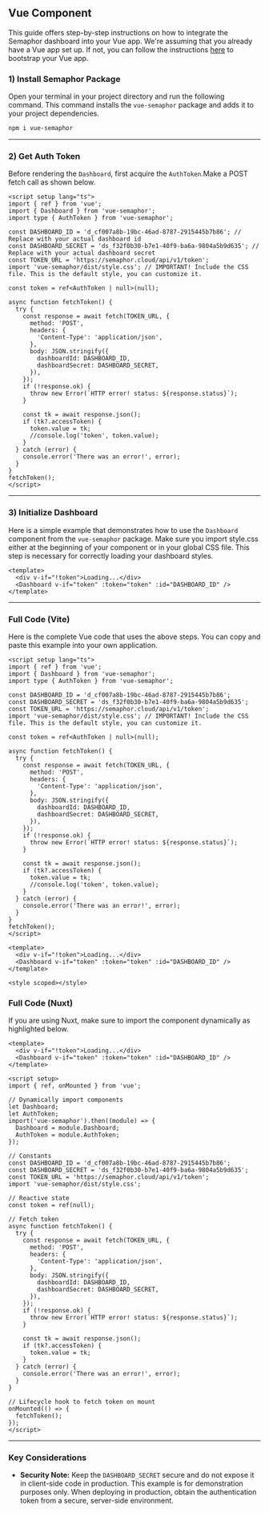 ## Vue Component

This guide offers step-by-step instructions on how to integrate the Semaphor dashboard into your Vue app. We're assuming that you already have a Vue app set up. If not, you can follow the instructions [here](https://vitejs.dev/guide/#scaffolding-your-first-vite-project) to bootstrap your Vue app.

### 1) Install Semaphor Package

Open your terminal in your project directory and run the following command. This command installs the `vue-semaphor` package and adds it to your project dependencies.

```markdown copy
npm i vue-semaphor
```

---

### 2) Get Auth Token

Before rendering the `Dashboard`, first acquire the `AuthToken`.Make a POST fetch call as shown below.

```vue copy
<script setup lang="ts">
import { ref } from 'vue';
import { Dashboard } from 'vue-semaphor';
import type { AuthToken } from 'vue-semaphor';

const DASHBOARD_ID = 'd_cf007a8b-19bc-46ad-8787-2915445b7b86'; // Replace with your actual dashboard id
const DASHBOARD_SECRET = 'ds_f32f0b30-b7e1-40f9-ba6a-9804a5b9d635'; // Replace with your actual dashboard secret
const TOKEN_URL = 'https://semaphor.cloud/api/v1/token';
import 'vue-semaphor/dist/style.css'; // IMPORTANT! Include the CSS file. This is the default style, you can customize it.

const token = ref<AuthToken | null>(null);

async function fetchToken() {
  try {
    const response = await fetch(TOKEN_URL, {
      method: 'POST',
      headers: {
        'Content-Type': 'application/json',
      },
      body: JSON.stringify({
        dashboardId: DASHBOARD_ID,
        dashboardSecret: DASHBOARD_SECRET,
      }),
    });
    if (!response.ok) {
      throw new Error(`HTTP error! status: ${response.status}`);
    }

    const tk = await response.json();
    if (tk?.accessToken) {
      token.value = tk;
      //console.log('token', token.value);
    }
  } catch (error) {
    console.error('There was an error!', error);
  }
}
fetchToken();
</script>
```

---

### 3) Initialize Dashboard

Here is a simple example that demonstrates how to use the `Dashboard` component from the `vue-semaphor` package. Make sure you import style.css either at the beginning of your component or in your global CSS file. This step is necessary for correctly loading your dashboard styles.

```vue copy {3}
<template>
  <div v-if="!token">Loading...</div>
  <Dashboard v-if="token" :token="token" :id="DASHBOARD_ID" />
</template>
```

---

### Full Code (Vite)

Here is the complete Vue code that uses the above steps. You can copy and paste this example into your own application.

```vue {9} copy filename="App.vue"
<script setup lang="ts">
import { ref } from 'vue';
import { Dashboard } from 'vue-semaphor';
import type { AuthToken } from 'vue-semaphor';

const DASHBOARD_ID = 'd_cf007a8b-19bc-46ad-8787-2915445b7b86';
const DASHBOARD_SECRET = 'ds_f32f0b30-b7e1-40f9-ba6a-9804a5b9d635';
const TOKEN_URL = 'https://semaphor.cloud/api/v1/token';
import 'vue-semaphor/dist/style.css'; // IMPORTANT! Include the CSS file. This is the default style, you can customize it.

const token = ref<AuthToken | null>(null);

async function fetchToken() {
  try {
    const response = await fetch(TOKEN_URL, {
      method: 'POST',
      headers: {
        'Content-Type': 'application/json',
      },
      body: JSON.stringify({
        dashboardId: DASHBOARD_ID,
        dashboardSecret: DASHBOARD_SECRET,
      }),
    });
    if (!response.ok) {
      throw new Error(`HTTP error! status: ${response.status}`);
    }

    const tk = await response.json();
    if (tk?.accessToken) {
      token.value = tk;
      //console.log('token', token.value);
    }
  } catch (error) {
    console.error('There was an error!', error);
  }
}
fetchToken();
</script>

<template>
  <div v-if="!token">Loading...</div>
  <Dashboard v-if="token" :token="token" :id="DASHBOARD_ID" />
</template>

<style scoped></style>
```

### Full Code (Nuxt)

If you are using Nuxt, make sure to import the component dynamically as highlighted below.

```vue {9-15} copy filename="App.vue"
<template>
  <div v-if="!token">Loading...</div>
  <Dashboard v-if="token" :token="token" :id="DASHBOARD_ID" />
</template>

<script setup>
import { ref, onMounted } from 'vue';

// Dynamically import components
let Dashboard;
let AuthToken;
import('vue-semaphor').then((module) => {
  Dashboard = module.Dashboard;
  AuthToken = module.AuthToken;
});

// Constants
const DASHBOARD_ID = 'd_cf007a8b-19bc-46ad-8787-2915445b7b86';
const DASHBOARD_SECRET = 'ds_f32f0b30-b7e1-40f9-ba6a-9804a5b9d635';
const TOKEN_URL = 'https://semaphor.cloud/api/v1/token';
import 'vue-semaphor/dist/style.css';

// Reactive state
const token = ref(null);

// Fetch token
async function fetchToken() {
  try {
    const response = await fetch(TOKEN_URL, {
      method: 'POST',
      headers: {
        'Content-Type': 'application/json',
      },
      body: JSON.stringify({
        dashboardId: DASHBOARD_ID,
        dashboardSecret: DASHBOARD_SECRET,
      }),
    });
    if (!response.ok) {
      throw new Error(`HTTP error! status: ${response.status}`);
    }

    const tk = await response.json();
    if (tk?.accessToken) {
      token.value = tk;
    }
  } catch (error) {
    console.error('There was an error!', error);
  }
}

// Lifecycle hook to fetch token on mount
onMounted(() => {
  fetchToken();
});
</script>
```

---

### Key Considerations

- **Security Note:** Keep the `DASHBOARD_SECRET` secure and do not expose it in client-side code in production. This example is for demonstration purposes only. When deploying in production, obtain the authentication token from a secure, server-side environment.

